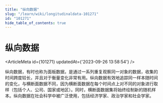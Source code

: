 ```yaml
---
title: "纵向数据"
slug: "/learn/wiki/longitudinaldata-101271"
id: "101271"
hide_table_of_contents: true
---
```



# 纵向数据

<ArticleMeta id={101271} updatedAt={'2023-09-26 13:58:54'} />
<div className='border-solid border-b border-t-0 my-4 border-[var(--ifm-color-gray-300)]' />

纵向数据，有时也称为面板数据，是通过一系列重复观察同一对象的数据，收集的时间跨度较长，并且对于衡量变化非常有用。纵向数据有效地追踪同一样本随时间的变化，与横断面数据不同，因为横断面数据在每个时间点上对不同的对象进行取样（包括个人、公司、国家或地区）。同时，横断面数据集将始终绘制新的随机样本。纵向数据在社会科学中被广泛使用，包括经济学家、政治学家和社会学家。
